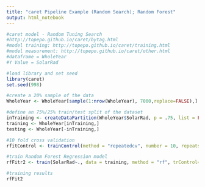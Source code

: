 ```yaml
---
title: "caret Pipeline Example (Random Search); Random Forest"
output: html_notebook
---
```

```r
#caret model - Random Tuning Search
#http://topepo.github.io/caret/bytag.html
#model training: http://topepo.github.io/caret/training.html
#model measurement: http://topepo.github.io/caret/other.html
#dataframe = WholeYear
#Y Value = SolarRad
```

```r
#load library and set seed
library(caret)
set.seed(998)
```

```r
#create a 20% sample of the data
WholeYear <- WholeYear[sample(1:nrow(WholeYear), 7000,replace=FALSE),]
```

```r
#define an 75%/25% train/test split of the dataset
inTraining <- createDataPartition(WholeYear$SolarRad, p = .75, list = FALSE)
training <- WholeYear[inTraining,]
testing <- WholeYear[-inTraining,]
```

```r
#10 fold cross validation
rfitControl <- trainControl(method = "repeatedcv", number = 10, repeats = 1, search = 'random')
```

```r
#train Random Forest Regression model
rfFitr2 <- train(SolarRad~., data = training, method = "rf", trControl=rfitControl)
```

```r
#training results
rfFit2
```
